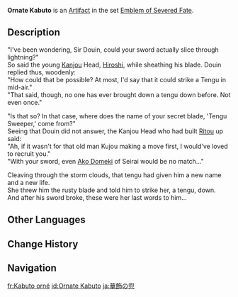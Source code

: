 {{Artifact Infobox
|image = Item Ornate Kabuto.png
|set   = Emblem of Severed Fate
|piece = Circlet of Logos
}}
{{Description|A sturdy and hard helmet worn as armor by a noble samurai.}}
'''Ornate Kabuto''' is an [[Artifact]] in the set [[Emblem of Severed Fate]].

==Description==
"I've been wondering, Sir Douin, could your sword actually slice through lightning?"<br />So said the young [[Kanjou Commission|Kanjou]] Head, [[Hiiragi Hiroshi|Hiroshi]], while sheathing his blade. Douin replied thus, woodenly:<br />"How could that be possible? At most, I'd say that it could strike a Tengu in mid-air."<br />"That said, though, no one has ever brought down a tengu down before. Not even once."

"Is that so? In that case, where does the name of your secret blade, 'Tengu Sweeper,' come from?"<br />Seeing that Douin did not answer, the Kanjou Head who had built [[Ritou]] up said:<br />"Ah, if it wasn't for that old man Kujou making a move first, I would've loved to recruit you."<br />"With your sword, even [[Ako Domeki]] of Seirai would be no match..."

Cleaving through the storm clouds, that tengu had given him a new name and a new life.<br />She threw him the rusty blade and told him to strike her, a tengu, down.<br />And after his sword broke, these were her last words to him...

==Other Languages==
{{Other Languages
|en      = Ornate Kabuto
|zhs     = 华饰之兜
|zhs_rm  = Huá Shì zhī Dōu
|zht     = 華飾之兜
|zht_rm  = Huá Shì zhī Dōu
|zh_tl   = 
|ja      = 華飾の兜
|ja_rm   = Kashoku no Kabuto
|ja_tl   = Ornamental {{w|Kabuto}}
|ko      = 화려한 투구
|ko_rm   = Hwaryeohan Tugu
|ko_tl   = Splendid Helmet
|es      = Casco Ornamentado
|es_tl   = Ornamented Helmet
|fr      = Kabuto orné
|fr_tl   = Ornamented Kabuto
|ru      = Украшенный кабуто
|ru_tl   = Adorned Kabuto
|th      = Ornate Kabuto
|vi      = Nón Hoa Mỹ
|vi_tl   = 
|de      = Verzierter Helm
|de_tl   = Ornate Helmet
|id      = Ornate Kabuto
|pt      = Capacete Ornamentado
|pt_tl   = 
|tr      = İşlemeli Kabuto
|tr_tl   = 
|it      = Kabuto decorato
|it_tl   = 
}}

==Change History==
{{Change History|2.0}}

==Navigation==
{{Artifact Set Navbox|Emblem of Severed Fate}}

[[fr:Kabuto orné]]
[[id:Ornate Kabuto]]
[[ja:華飾の兜]]
